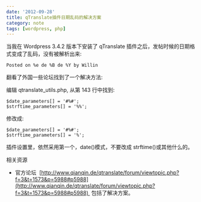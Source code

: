 ```yaml
---
date: '2012-09-28'
title: qTranslate插件日期乱码的解决方案
category: note
tags: [wordpress, php]
---
```


当我在 Wordpress 3.4.2 版本下安装了 qTranslate 插件之后，发帖时候的日期格式变成了乱码，没有被解析出来:

    Posted on %e de %B de %Y by Willin

翻看了外国一些论坛找到了一个解决方法:

编辑 qtranslate_utils.php, 从第 143 行中找到:

    $date_parameters[] = '#%#';
    $strftime_parameters[] = '%%';

修改成:

    $date_parameters[] = '#%#';
    $strftime_parameters[] = '%';

插件设置里，依然采用第一个，date()模式，不要改成 strftime()或其他什么的。

相关资源

- 官方论坛  [http://www.qianqin.de/qtranslate/forum/viewtopic.php?f=3&t=1573&p=5988#p5988](http://www.qianqin.de/qtranslate/forum/viewtopic.php?f=3&t=1573&p=5988#p5988)  包括了解决方案。
